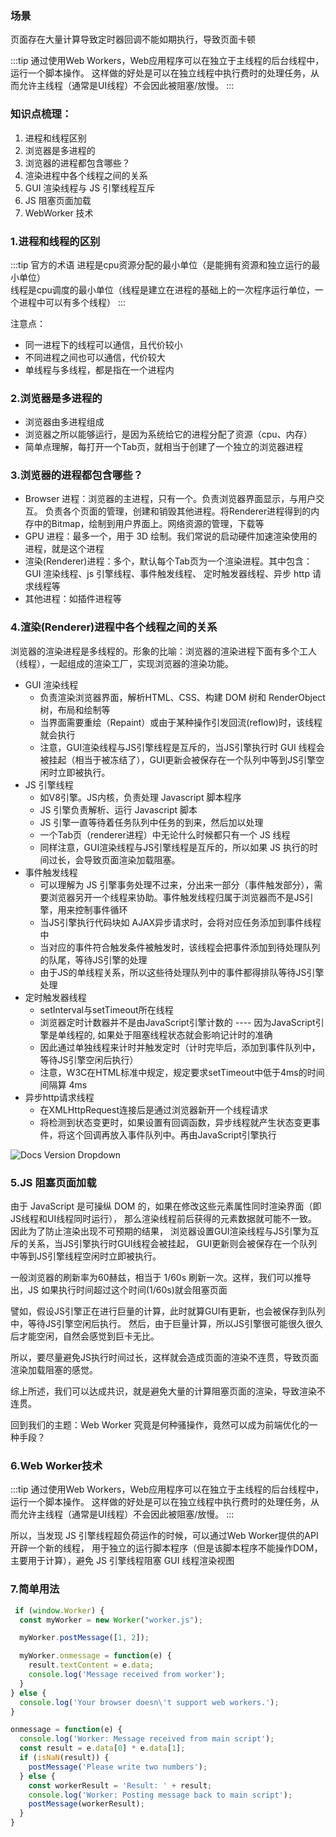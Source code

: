 ### 场景 
页面存在大量计算导致定时器回调不能如期执行，导致页面卡顿

:::tip 
通过使用Web Workers，Web应用程序可以在独立于主线程的后台线程中，运行一个脚本操作。
这样做的好处是可以在独立线程中执行费时的处理任务，从而允许主线程（通常是UI线程）不会因此被阻塞/放慢。
:::

### 知识点梳理：
1. 进程和线程区别
2. 浏览器是多进程的
3. 浏览器的进程都包含哪些？
4. 渲染进程中各个线程之间的关系
5. GUI 渲染线程与 JS 引擎线程互斥
6. JS 阻塞页面加载
7. WebWorker 技术

### 1.进程和线程的区别

:::tip 官方的术语
进程是cpu资源分配的最小单位（是能拥有资源和独立运行的最小单位）<br />
线程是cpu调度的最小单位（线程是建立在进程的基础上的一次程序运行单位，一个进程中可以有多个线程）
:::


注意点：

- 同一进程下的线程可以通信，且代价较小
- 不同进程之间也可以通信，代价较大
- 单线程与多线程，都是指在一个进程内

### 2.浏览器是多进程的

- 浏览器由多进程组成
- 浏览器之所以能够运行，是因为系统给它的进程分配了资源（cpu、内存）
- 简单点理解，每打开一个Tab页，就相当于创建了一个独立的浏览器进程

### 3.浏览器的进程都包含哪些？

- Browser 进程：浏览器的主进程，只有一个。负责浏览器界面显示，与用户交互。
  负责各个页面的管理，创建和销毁其他进程。将Renderer进程得到的内存中的Bitmap，绘制到用户界面上。网络资源的管理，下载等
- GPU 进程：最多一个，用于 3D 绘制。我们常说的启动硬件加速渲染使用的进程，就是这个进程
- 渲染(Renderer)进程：多个，默认每个Tab页为一个渲染进程。其中包含：GUI 渲染线程、js 引擎线程、事件触发线程、
  定时触发器线程、异步 http 请求线程等
- 其他进程：如插件进程等


### 4.渲染(Renderer)进程中各个线程之间的关系

浏览器的渲染进程是多线程的。形象的比喻：浏览器的渲染进程下面有多个工人（线程），一起组成的渲染工厂，实现浏览器的渲染功能。

- GUI 渲染线程
  - 负责渲染浏览器界面，解析HTML、CSS、构建 DOM 树和 RenderObject 树，布局和绘制等
  - 当界面需要重绘（Repaint）或由于某种操作引发回流(reflow)时，该线程就会执行
  - 注意，GUI渲染线程与JS引擎线程是互斥的，当JS引擎执行时 GUI 线程会被挂起（相当于被冻结了），GUI更新会被保存在一个队列中等到JS引擎空闲时立即被执行。
- JS 引擎线程
  - 如V8引擎。JS内核，负责处理 Javascript 脚本程序
  - JS 引擎负责解析、运行 Javascript 脚本
  - JS 引擎一直等待着任务队列中任务的到来，然后加以处理
  - 一个Tab页（renderer进程）中无论什么时候都只有一个 JS 线程
  - 同样注意，GUI渲染线程与JS引擎线程是互斥的，所以如果 JS 执行的时间过长，会导致页面渲染加载阻塞。
- 事件触发线程
  - 可以理解为 JS 引擎事务处理不过来，分出来一部分（事件触发部分），需要浏览器另开一个线程来协助。事件触发线程归属于浏览器而不是JS引擎，用来控制事件循环
  - 当JS引擎执行代码块如 AJAX异步请求时，会将对应任务添加到事件线程中
  - 当对应的事件符合触发条件被触发时，该线程会把事件添加到待处理队列的队尾，等待JS引擎的处理
  - 由于JS的单线程关系，所以这些待处理队列中的事件都得排队等待JS引擎处理
- 定时触发器线程
  - setInterval与setTimeout所在线程
  - 浏览器定时计数器并不是由JavaScript引擎计数的 ---- 因为JavaScript引擎是单线程的, 如果处于阻塞线程状态就会影响记计时的准确
  - 因此通过单独线程来计时并触发定时（计时完毕后，添加到事件队列中，等待JS引擎空闲后执行）
  - 注意，W3C在HTML标准中规定，规定要求setTimeout中低于4ms的时间间隔算 4ms
- 异步http请求线程
  - 在XMLHttpRequest连接后是通过浏览器新开一个线程请求
  - 将检测到状态变更时，如果设置有回调函数，异步线程就产生状态变更事件，将这个回调再放入事件队列中。再由JavaScript引擎执行

![Docs Version Dropdown](/img/CA479D95-8344-41C2-9617-B72BB6CB3F1B.png)

### 5.JS 阻塞页面加载

由于 JavaScript 是可操纵 DOM 的，如果在修改这些元素属性同时渲染界面（即JS线程和UI线程同时运行），
那么渲染线程前后获得的元素数据就可能不一致。因此为了防止渲染出现不可预期的结果，
浏览器设置GUI渲染线程与JS引擎为互斥的关系，当JS引擎执行时GUI线程会被挂起，
GUI更新则会被保存在一个队列中等到JS引擎线程空闲时立即被执行。

一般浏览器的刷新率为60赫兹，相当于 1/60s 刷新一次。这样，我们可以推导出，JS 如果执行时间超过这个时间(1/60s)就会阻塞页面

譬如，假设JS引擎正在进行巨量的计算，此时就算GUI有更新，也会被保存到队列中，等待JS引擎空闲后执行。
然后，由于巨量计算，所以JS引擎很可能很久很久后才能空闲，自然会感觉到巨卡无比。

所以，要尽量避免JS执行时间过长，这样就会造成页面的渲染不连贯，导致页面渲染加载阻塞的感觉。

综上所述，我们可以达成共识，就是避免大量的计算阻塞页面的渲染，导致渲染不连贯。

回到我们的主题：Web Worker 究竟是何种骚操作，竟然可以成为前端优化的一种手段？

### 6.Web Worker技术

:::tip
通过使用Web Workers，Web应用程序可以在独立于主线程的后台线程中，运行一个脚本操作。
这样做的好处是可以在独立线程中执行费时的处理任务，从而允许主线程（通常是UI线程）不会因此被阻塞/放慢。
:::

所以，当发现 JS 引擎线程超负荷运作的时候，可以通过Web Worker提供的API开辟一个新的线程，
用于独立的运行脚本程序（但是该脚本程序不能操作DOM，主要用于计算），避免 JS 引擎线程阻塞 GUI 线程渲染视图


### 7.简单用法

```js title="main.js"
 if (window.Worker) {
  const myWorker = new Worker("worker.js");

  myWorker.postMessage([1, 2]);

  myWorker.onmessage = function(e) {
    result.textContent = e.data;
    console.log('Message received from worker');
  }
} else {
  console.log('Your browser doesn\'t support web workers.');
}
```

```js title="worker.js"
onmessage = function(e) {
  console.log('Worker: Message received from main script');
  const result = e.data[0] * e.data[1];
  if (isNaN(result)) {
    postMessage('Please write two numbers');
  } else {
    const workerResult = 'Result: ' + result;
    console.log('Worker: Posting message back to main script');
    postMessage(workerResult);
  }
}
```
